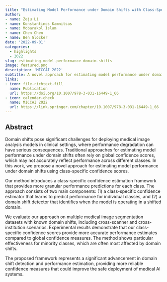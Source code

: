 ```yaml
---
title: "Estimating Model Performance under Domain Shifts with Class-Specific Confidence Scores"
author: 
- name: Zeju Li
- name: Konstantinos Kamnitsas
- name: Mobarakol Islam
- name: Chen Chen
- name: Ben Glocker
date: '2022-09-01'
categories:
  - highlights
  - 2022
slug: estimating-model-performance-domain-shifts
image: featured.png
description: 'MICCAI 2022'
subtitle: A novel approach for estimating model performance under domain shifts using class-specific confidence scores.
links:
- icon: file-richtext-fill
  name: Publication
  url: https://doi.org/10.1007/978-3-031-16449-1_66
- icon: calendar-check
  name: MICCAI 2022
  url: https://link.springer.com/chapter/10.1007/978-3-031-16449-1_66
---
```


## Abstract

Domain shifts pose significant challenges for deploying medical image analysis models in clinical settings, where performance degradation can have serious consequences. Traditional approaches for estimating model performance under domain shifts often rely on global confidence scores, which may not accurately reflect performance across different classes. In this work, we propose a novel approach for estimating model performance under domain shifts using class-specific confidence scores.

Our method introduces a class-specific confidence estimation framework that provides more granular performance predictions for each class. The approach consists of two main components: (1) a class-specific confidence estimator that learns to predict performance for individual classes, and (2) a domain shift detector that identifies when the model is operating in a shifted domain.

We evaluate our approach on multiple medical image segmentation datasets with known domain shifts, including cross-scanner and cross-institution scenarios. Experimental results demonstrate that our class-specific confidence scores provide more accurate performance estimates compared to global confidence measures. The method shows particular effectiveness for minority classes, which are often most affected by domain shifts.

The proposed framework represents a significant advancement in domain shift detection and performance estimation, providing more reliable confidence measures that could improve the safe deployment of medical AI systems. 